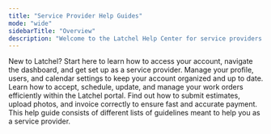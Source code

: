 ```yaml
---
title: "Service Provider Help Guides"
mode: "wide"
sidebarTitle: "Overview"
description: "Welcome to the Latchel Help Center for service providers! Whether you're just getting started or looking for tips to manage your work more efficiently, this section is built for you. You'll find step-by-step guides on setting up your account, handling work orders, submitting estimates, invoicing, and more—everything you need to succeed on the platform."
---
```


<CardGroup cols={2}>
  <Card title="Getting Started" icon="users-gear" iconType="duotone" href="s/topic/0TO5e000000h9wpGAA/Get-Started-Service-Provider">
    New to Latchel? Start here to learn how to access your account, navigate the dashboard, and get set up as a service provider.
  </Card>
  <Card title="Managing Your Account" icon="folder-tree" iconType="duotone" href="s/topic/0TO5e000000h9wpGAA/Managing-Your-Account-Service-Provider">
    Manage your profile, users, and calendar settings to keep your account organized and up to date.
  </Card>
  <Card title="Work Order Management" icon="chart-network" iconType="duotone" href="s/topic/0TO5e000000h9wpGAA/Work-Order-Management-Service-Providers">
    Learn how to accept, schedule, update, and manage your work orders efficiently within the Latchel portal.
  </Card>
  <Card title="Estimates, Invoicing & Documentation" icon="file-invoice-dollar" iconType="duotone" href="s/topic/0TO5e000000h9wpGAA/Estimates-Invoicing-Documentation-Service-Provider">
    Find out how to submit estimates, upload photos, and invoice correctly to ensure fast and accurate payment.
  </Card>
</CardGroup>

<Card title="Comprehensive Service Provider Help Guides" icon="folder-bookmark" iconType="duotone" href="s/topic/0TO5e000000h9wpGAA/Comprehensive-Service-Provider-Guides.mdx">
  This help guide consists of different lists of guidelines meant to help you as a service provider.
</Card>